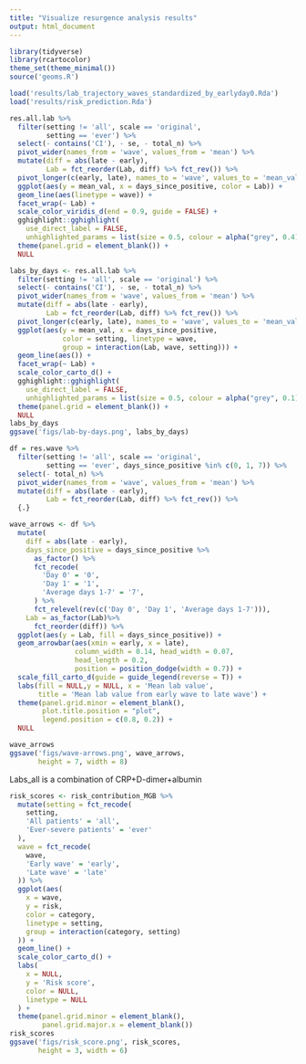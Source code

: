```yaml
---
title: "Visualize resurgence analysis results"
output: html_document
---
```


```r
library(tidyverse)
library(rcartocolor)
theme_set(theme_minimal())
source('geoms.R')
```

```r
load('results/lab_trajectory_waves_standardized_by_earlyday0.Rda')
load('results/risk_prediction.Rda')
```

```r
res.all.lab %>% 
  filter(setting != 'all', scale == 'original',
         setting == 'ever') %>% 
  select(- contains('CI'), - se, - total_n) %>% 
  pivot_wider(names_from = 'wave', values_from = 'mean') %>% 
  mutate(diff = abs(late - early),
         Lab = fct_reorder(Lab, diff) %>% fct_rev()) %>% 
  pivot_longer(c(early, late), names_to = 'wave', values_to = 'mean_val') %>% 
  ggplot(aes(y = mean_val, x = days_since_positive, color = Lab)) +
  geom_line(aes(linetype = wave)) + 
  facet_wrap(~ Lab) +
  scale_color_viridis_d(end = 0.9, guide = FALSE) +
  gghighlight::gghighlight(
    use_direct_label = FALSE,
    unhighlighted_params = list(size = 0.5, colour = alpha("grey", 0.4))) +
  theme(panel.grid = element_blank()) +
  NULL
```

```r
labs_by_days <- res.all.lab %>% 
  filter(setting != 'all', scale == 'original') %>% 
  select(- contains('CI'), - se, - total_n) %>% 
  pivot_wider(names_from = 'wave', values_from = 'mean') %>% 
  mutate(diff = abs(late - early),
         Lab = fct_reorder(Lab, diff) %>% fct_rev()) %>% 
  pivot_longer(c(early, late), names_to = 'wave', values_to = 'mean_val') %>% 
  ggplot(aes(y = mean_val, x = days_since_positive, 
             color = setting, linetype = wave,
             group = interaction(Lab, wave, setting))) +
  geom_line(aes()) + 
  facet_wrap(~ Lab) +
  scale_color_carto_d() +
  gghighlight::gghighlight(
    use_direct_label = FALSE,
    unhighlighted_params = list(size = 0.5, colour = alpha("grey", 0.1))) +
  theme(panel.grid = element_blank()) +
  NULL
labs_by_days
ggsave('figs/lab-by-days.png', labs_by_days)
```

```r
df = res.wave %>% 
  filter(setting != 'all', scale == 'original',
         setting == 'ever', days_since_positive %in% c(0, 1, 7)) %>% 
  select(- total_n) %>% 
  pivot_wider(names_from = 'wave', values_from = 'mean') %>% 
  mutate(diff = abs(late - early),
         Lab = fct_reorder(Lab, diff) %>% fct_rev()) %>% 
  {.}

wave_arrows <- df %>% 
  mutate(
    diff = abs(late - early),
    days_since_positive = days_since_positive %>% 
      as_factor() %>% 
      fct_recode(
        'Day 0' = '0',
        'Day 1' = '1',
        'Average days 1-7' = '7',
      ) %>% 
      fct_relevel(rev(c('Day 0', 'Day 1', 'Average days 1-7'))),
    Lab = as_factor(Lab)%>% 
      fct_reorder(diff)) %>% 
  ggplot(aes(y = Lab, fill = days_since_positive)) +
  geom_arrowbar(aes(xmin = early, x = late), 
                column_width = 0.14, head_width = 0.07,
                head_length = 0.2,
                position = position_dodge(width = 0.7)) +
  scale_fill_carto_d(guide = guide_legend(reverse = T)) +
  labs(fill = NULL,y = NULL, x = 'Mean lab value',
       title = 'Mean lab value from early wave to late wave') +
  theme(panel.grid.minor = element_blank(),
        plot.title.position = "plot",
        legend.position = c(0.8, 0.2)) +
  NULL

wave_arrows
ggsave('figs/wave-arrows.png', wave_arrows,
       height = 7, width = 8)

```

Labs_all is a combination of CRP+D-dimer+albumin
```r
risk_scores <- risk_contribution_MGB %>%
  mutate(setting = fct_recode(
    setting,
    'All patients' = 'all',
    'Ever-severe patients' = 'ever'
  ),
  wave = fct_recode(
    wave,
    'Early wave' = 'early',
    'Late wave' = 'late'
  )) %>%
  ggplot(aes(
    x = wave,
    y = risk,
    color = category,
    linetype = setting,
    group = interaction(category, setting)
  )) +
  geom_line() +
  scale_color_carto_d() +
  labs(
    x = NULL,
    y = 'Risk score',
    color = NULL,
    linetype = NULL
  ) +
  theme(panel.grid.minor = element_blank(),
        panel.grid.major.x = element_blank())
risk_scores
ggsave('figs/risk_score.png', risk_scores,
       height = 3, width = 6)
```

